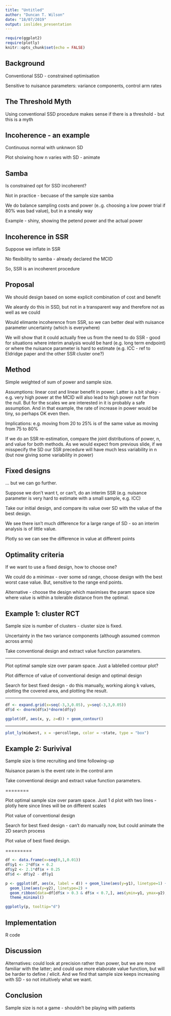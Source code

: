 ```yaml
---
title: "Untitled"
author: "Duncan T. Wilson"
date: "18/07/2019"
output: ioslides_presentation
---
```


```r
require(ggplot2)
require(plotly)
knitr::opts_chunk$set(echo = FALSE)
```

## Background {data-background=ex1_single_run.png }

Conventional SSD - constrained optimisation

Sensitive to nuisance parameters: variance components, control arm rates

## The Threshold Myth

Using conventional SSD procedure makes sense if there is a threshold - but this is a myth

## Incoherence - an example

Continuous normal with unknwon SD

Plot shoiwing how n varies with SD - animate

## Samba

Is constrained opt for SSD incoherent?

Not in practice - becuase of the sample size samba

We do balance sampling costs and power (e..g. choosing a low power trial if 80\% was bad value), but in a sneaky way

Example - shiny, showing the petend power and the actual power

## Incoherence in SSR

Suppose we inflate in SSR

No flexibility to samba - already declared the MCID

So, SSR is an incoherent procedure

## Proposal

We should design based on some explicit combination of cost and benefit 

We aleardy do this in SSD, but not in a transparent way and therefore not as well as we could

Would elimante incoherence from SSR, so we can better deal with nuisance parameter uncertainty (which is everywhere)

We will show that it could actually free us from the need to do SSR - good for situations where interim analysis would be hard (e.g. long term endpoint) or where the nuisance parameter is hard to estimate (e.g. ICC - ref to Eldridge paper and the other SSR cluster one?)

## Method

Simple weighted of sum of power and sample size.

Assumptions: linear cost and linear benefit in power. Latter is a bit shaky - e.g. very high power at the MCID will also lead to high power not far from the null. But for the scales we are interested in it is probably a safe assumption. And in that example, the rate of increase in power would be tiny, so perhaps OK even then.

Implications: e.g. moving from 20 to 25% is of the same value as moving from 75 to 80\%

If we do an SSR re-estimation, compare the joint distributions of power, n, and value for both methods. As we would expect from previous slide, if we misspecify the SD our SSR precedure will have much less variability in n (but now giving some variability in power)

## Fixed designs

... but we can go further.

Suppose we don't want t, or can't, do an interim SSR (e.g. nuisance parameter is very hard to estimate with a small sample, e.g. ICC)

Take our initial design, and compare its value over SD with the value of the best design.

We see there isn't much difference for a large range of SD - so an interim analysis is of little value.

Plotly so we can see the difference in value at different points

## Optimality criteria

If we want to use a fixed design, how to choose one?

We could do a minimax - over some sd range, choose design with the best worst case value. But, sensitive to the range end points.

Alternative - choose the design which maximises the param space size where value is within a tolerable distance from the optimal.

## Example 1: cluster RCT

Sample size is number of clusters - cluster size is fixed.

Uncertainty in the two variance components (although assumed common across arms)

Take conventional design and extract value function parameters.

-------

Plot optimal sample size over param space. Just a lablelled contour plot?

Plot differnce of value of conventional design and optimal design

Search for best fixed design - do this manually, working along k values, plotting the covered area, and plotting the result.

------

```r
df <- expand.grid(x=seq(-3,3,0.05), y=seq(-3,3,0.05))
df$d <- dnorm(df$x)*dnorm(df$y)

ggplot(df, aes(x, y, z=d)) + geom_contour()
```

------

```r
plot_ly(midwest, x = ~percollege, color = ~state, type = "box")
```

## Example 2: Surivival

Sample size is time recruiting and time following-up

Nuisance param is the event rate in the control arm

Take conventional design and extract value function parameters.

========

Plot optimal sample size over param space. Just 1 d plot with two lines - plotly here since lines will be on different scales

Plot value of conventional design

Search for best fixed design - can't do manually now, but could animate the 2D search process

Plot value of best fixed design.

=========

```r
df <- data.frame(x=seq(0,1,0.01))
df$y1 <- 2*df$x + 0.2
df$y2 <- 2.1*df$x + 0.25
df$d <- df$y2 - df$y1

p <- ggplot(df, aes(x, label = d)) + geom_line(aes(y=y1), linetype=1) + 
  geom_line(aes(y=y2), linetype=2) +
  geom_ribbon(data=df[df$x > 0.3 & df$x < 0.7,], aes(ymin=y1, ymax=y2), fill="blue", alpha=0.1) +
  theme_minimal()

ggplotly(p, tooltip="d")
```

## Implementation

R code

## Discussion

Alternatives: could look at precision rather than power, but we are more familiar with the latter; and could use more elaborate value function, but will be harder to define / elicit. And we find that sample size keeps increasing with SD - so not intuitively what we want.

## Conclusion

Sample size is not a game - shouldn't be playing with patients



